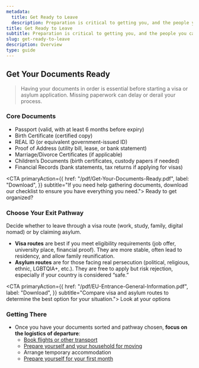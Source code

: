 ```yaml
---
metadata:
  title: Get Ready to Leave
  description: Preparation is critical to getting you, and the people you care about, out safely and quickly.
title: Get Ready to Leave
subtitle: Preparation is critical to getting you, and the people you care about, out safely and quickly.
slug: get-ready-to-leave
description: Overview
type: guide
---
```


## Get Your Documents Ready
> Having your documents in order is essential before starting a visa or asylum application. Missing paperwork can delay or derail your process.

### Core Documents
- Passport (valid, with at least 6 months before expiry)
- Birth Certificate (certified copy)
- REAL ID (or equivalent government-issued ID)
- Proof of Address (utility bill, lease, or bank statement)
- Marriage/Divorce Certificates (if applicable)
- Children’s Documents (birth certificates, custody papers if needed)
- Financial Records (bank statements, tax returns if applying for visas)



<CTA primaryAction={{
    href: "/pdf/Get-Your-Documents-Ready.pdf",
    label: "Download",
}}
subtitle="If you need help gathering documents, download our checklist to ensure you have everything you need.">
Ready to get organized?
</CTA>

### Choose Your Exit Pathway
Decide whether to leave through a visa route (work, study, family, digital nomad) or by claiming asylum.

- **Visa routes** are best if you meet eligibility requirements (job offer, university place, financial proof). They are more stable, often lead to residency, and allow family reunification.
- **Asylum routes** are for those facing real persecution (political, religious, ethnic, LGBTQIA+, etc.). They are free to apply but risk rejection, especially if your country is considered “safe.”


<CTA primaryAction={{
    href: "/pdf/EU-Entrance-General-Information.pdf",
    label: "Download",
}}
subtitle="Compare visa and asylum routes to determine the best option for your situation.">
Look at your options
</CTA>

### Getting There
- Once you have your documents sorted and pathway chosen, **focus on the logistics of departure**:
    - [Book flights or other transport](/pdf/How-To-Book-a-Flight.pdf)
    - [Prepare yourself and your household for moving](/pdf/Moving-Checklist.pdf)
    - Arrange temporary accommodation
    - [Prepare yourself for your first month](/pdf/First-Month-Checklist.pdf)